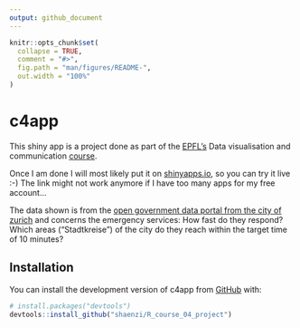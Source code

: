 ```yaml
---
output: github_document
---
```


<!-- README.md is generated from README.Rmd. Please edit that file -->

```r
knitr::opts_chunk$set(
  collapse = TRUE,
  comment = "#>",
  fig.path = "man/figures/README-",
  out.width = "100%"
)
```

# c4app

<!-- badges: start -->
<!-- badges: end -->

This shiny app is a project done as part of the [EPFL's](https://www.extensionschool.ch/) Data visualisation and communication [course](https://www.extensionschool.ch/learn/applied-data-science-communication-visualization). 

Once I am done I will most likely put it on [shinyapps.io](https://shaenzi.shinyapps.io/c4app/), so you can try it live :-) The link might not work anymore if I have too many apps for my free account...

The data shown is from the [open government data portal from the city of zurich](https://data.stadt-zuerich.ch/dataset?q=schutz+und+rettung) and concerns the emergency services: How fast do they respond? Which areas ("Stadtkreise") of the city do they reach within the target time of 10 minutes?

## Installation

You can install the development version of c4app from [GitHub](https://github.com/) with:

``` r
# install.packages("devtools")
devtools::install_github("shaenzi/R_course_04_project")
```

